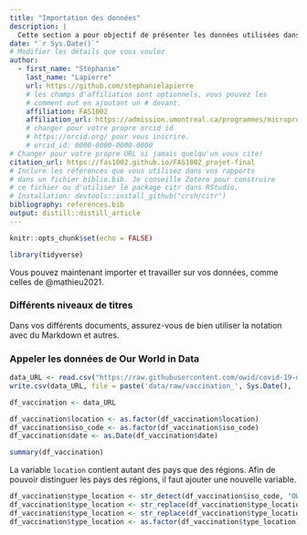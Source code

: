 ```yaml
---
title: "Importation des données"
description: | 
  Cette section a pour objectif de présenter les données utilisées dans ce rapport ainsi que leur source.
date: "`r Sys.Date()`"
# Modifier les détails que vous voulez
author:
  - first_name: "Stéphanie"
    last_name: "Lapierre"
    url: https://github.com/stephanielapierre
    # les champs d'affiliation sont optionnels, vous pouvez les
    # comment out en ajoutant un # devant.
    affiliation: FAS1002
    affiliation_url: https://admission.umontreal.ca/programmes/microprogramme-de-1er-cycle-en-analyse-des-megadonnees-en-sciences-humaines-et-sociales/structure-du-programme/
    # changer pour votre propre orcid id
    # https://orcid.org/ pour vous inscrire.
    # orcid_id: 0000-0000-0000-0000
# Changer pour votre propre URL si jamais quelqu'un vous cite!
citation_url: https://fas1002.github.io/FAS1002_projet-final
# Inclure les références que vous utilisez dans vos rapports
# dans un fichier biblio.bib. Je conseille Zotero pour construire
# ce fichier ou d'utiliser le package citr dans RStudio.
# Installation: devtools::install_github("crsh/citr")
bibliography: references.bib
output: distill::distill_article
---
```


```r
knitr::opts_chunk$set(echo = FALSE)

library(tidyverse)
```

Vous pouvez maintenant importer et travailler sur vos données, comme celles de @mathieu2021.


### Différents niveaux de titres

Dans vos différents documents, assurez-vous de bien utiliser la notation avec du Markdown et autres. 


### Appeler les données de Our World in Data

```r
data_URL <- read.csv("https://raw.githubusercontent.com/owid/covid-19-data/master/public/data/vaccinations/vaccinations.csv")
write.csv(data_URL, file = paste('data/raw/vaccination_', Sys.Date(), '.csv'))

df_vaccination <- data_URL

df_vaccination$location <- as.factor(df_vaccination$location)
df_vaccination$iso_code <- as.factor(df_vaccination$iso_code)
df_vaccination$date <- as.Date(df_vaccination$date)

summary(df_vaccination)
```

La variable `location` contient autant des pays que des régions. Afin de pouvoir distinguer les pays des régions, il faut ajouter une nouvelle variable. 

```r
df_vaccination$type_location <- str_detect(df_vaccination$iso_code, "OWID_")
df_vaccination$type_location <- str_replace(df_vaccination$type_location, "TRUE", "region")
df_vaccination$type_location <- str_replace(df_vaccination$type_location, "FALSE", "country")
df_vaccination$type_location <- as.factor(df_vaccination$type_location)
```
